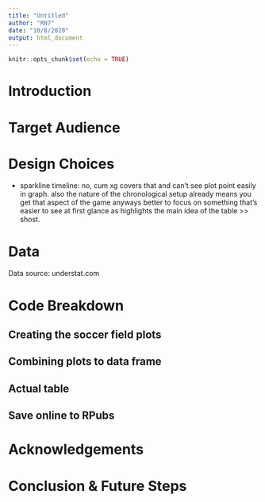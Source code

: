 ```yaml
---
title: "Untitled"
author: "RN7"
date: "10/8/2020"
output: html_document
---
```


```r
knitr::opts_chunk$set(echo = TRUE)
```



# Introduction

# Target Audience

# Design Choices

- sparkline timeline: no, cum xg covers that and can't see plot point easily in graph. also the nature of the chronological setup already means you get that aspect of the game anyways
better to focus on something that's easier to see at first glance as highlights the main idea of the table >> shost. 

# Data

Data source: understat.com




# Code Breakdown

## Creating the soccer field plots


## Combining plots to data frame


## Actual table

## Save online to RPubs





# Acknowledgements


# Conclusion & Future Steps

